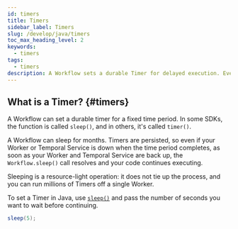 ```yaml
---
id: timers
title: Timers
sidebar_label: Timers
slug: /develop/java/timers
toc_max_heading_level: 2
keywords:
  - timers
tags:
  - timers
description: A Workflow sets a durable Timer for delayed execution. Even if the Worker or Temporal Service is down, the Timer resumes once back up. Efficient and scalable.
---
```


## What is a Timer? {#timers}

A Workflow can set a durable timer for a fixed time period.
In some SDKs, the function is called `sleep()`, and in others, it's called `timer()`.

A Workflow can sleep for months.
Timers are persisted, so even if your Worker or Temporal Service is down when the time period completes, as soon as your Worker and Temporal Service are back up, the `Workflow.sleep()` call resolves and your code continues executing.

Sleeping is a resource-light operation: it does not tie up the process, and you can run millions of Timers off a single Worker.

To set a Timer in Java, use [`sleep()`](https://www.javadoc.io/doc/io.temporal/temporal-sdk/latest/io/temporal/workflow/Workflow.html#sleep) and pass the number of seconds you want to wait before continuing.

```java
sleep(5);
```
